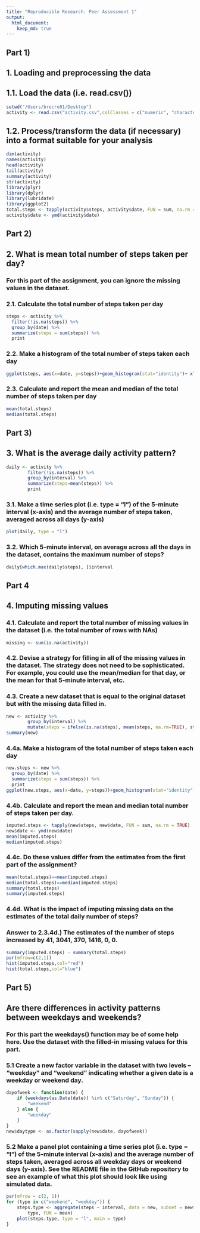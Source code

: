```yaml
---
title: "Reproducible Research: Peer Assessment 1"
output: 
  html_document:
    keep_md: true
---
```

## Part 1)
## 1. Loading and preprocessing the data
## 1.1. Load the data (i.e. read.csv())
```r
setwd("/Users/brecre01/Desktop")
activity <- read.csv("activity.csv",colClasses = c("numeric", "character","integer"))  
```  

## 1.2. Process/transform the data (if necessary) into a format suitable for your analysis
```r
dim(activity)
names(activity)
head(activity)
tail(activity)
summary(activity)
str(activity)
library(plyr)
library(dplyr)
library(lubridate)
library(ggplot2)
total.steps <- tapply(activity$steps, activity$date, FUN = sum, na.rm = TRUE)
activity$date <- ymd(activity$date)  
```  

## Part 2)
## 2. What is mean total number of steps taken per day?
### For this part of the assignment, you can ignore the missing values in the dataset.
### 2.1. Calculate the total number of steps taken per day
```r
steps <- activity %>%
  filter(!is.na(steps)) %>%
  group_by(date) %>%
  summarize(steps = sum(steps)) %>%
  print  
```  

### 2.2. Make a histogram of the total number of steps taken each day
```r
ggplot(steps, aes(x=date, y=steps))+geom_histogram(stat="identity")+ xlab("Dates")+ ylab("Steps")+ labs(title= "Total Numbers of Steps per Day")
```  

### 2.3. Calculate and report the mean and median of the total number of steps taken per day
```r
mean(total.steps)
median(total.steps)  
```

## Part 3)
## 3. What is the average daily activity pattern?
```r
daily <- activity %>%
        filter(!is.na(steps)) %>%
        group_by(interval) %>%
        summarize(steps=mean(steps)) %>%
        print
```  

### 3.1. Make a time series plot (i.e. type = “l”) of the 5-minute interval (x-axis) and the average number of steps taken, averaged across all days (y-axis)
```r
plot(daily, type = "l")
```  
### 3.2. Which 5-minute interval, on average across all the days in the dataset, contains the maximum number of steps?
```r
daily[which.max(daily$steps), ]$interval  
```  

## Part 4
## 4. Imputing missing values
### 4.1. Calculate and report the total number of missing values in the dataset (i.e. the total number of rows with NAs)
```r
missing <- sum(is.na(activity))
```  

### 4.2. Devise a strategy for filling in all of the missing values in the dataset. The strategy does not need to be sophisticated. For example, you could use the mean/median for that day, or the mean for that 5-minute interval, etc.
### 4.3. Create a new dataset that is equal to the original dataset but with the missing data filled in.
```r
new <- activity %>%
        group_by(interval) %>%
        mutate(steps = ifelse(is.na(steps), mean(steps, na.rm=TRUE), steps))
summary(new)
```  

### 4.4a. Make a histogram of the total number of steps taken each day
```r
new.steps <- new %>%
  group_by(date) %>%
  summarize(steps = sum(steps)) %>%
  print 
ggplot(new.steps, aes(x=date, y=steps))+geom_histogram(stat="identity")+ xlab("Dates")+ ylab("Imputed Steps")+ labs(title= "Total numbers of Steps per day (missing data imputed)")
```  

### 4.4b. Calculate and report the mean and median total number of steps taken per day.
```r
imputed.steps <- tapply(new$steps, new$date, FUN = sum, na.rm = TRUE)
new$date <- ymd(new$date)
mean(imputed.steps)
median(imputed.steps)  
```  

### 4.4c. Do these values differ from the estimates from the first part of the assignment?
```r
mean(total.steps)==mean(imputed.steps)
median(total.steps)==median(imputed.steps)
summary(total.steps)
summary(imputed.steps)  
```  
### 4.4d. What is the impact of imputing missing data on the estimates of the total daily number of steps? 
### Answer to 2.3.4d.) The estimates of the number of steps increased by 41, 3041, 370, 1416, 0, 0.
```r
summary(imputed.steps) - summary(total.steps)
par(mfrow=c(2,1))
hist(imputed.steps,col="red")
hist(total.steps,col="blue")  
```  

## Part 5)
## Are there differences in activity patterns between weekdays and weekends?
### For this part the weekdays() function may be of some help here. Use the dataset with the filled-in missing values for this part. 
### 5.1 Create a new factor variable in the dataset with two levels – “weekday” and “weekend” indicating whether a given date is a weekday or weekend day.
```r
dayofweek <- function(date) {
    if (weekdays(as.Date(date)) %in% c("Saturday", "Sunday")) {
        "weekend"
    } else {
        "weekday"
    }
}
new$daytype <- as.factor(sapply(new$date, dayofweek))  
```    

### 5.2 Make a panel plot containing a time series plot (i.e. type = "l") of the 5-minute interval (x-axis) and the average number of steps taken, averaged across all weekday days or weekend days (y-axis). See the README file in the GitHub repository to see an example of what this plot should look like using simulated data.
```r
par(mfrow = c(2, 1))
for (type in c("weekend", "weekday")) {
    steps.type <- aggregate(steps ~ interval, data = new, subset = new$daytype == 
        type, FUN = mean)
    plot(steps.type, type = "l", main = type)
}
```
